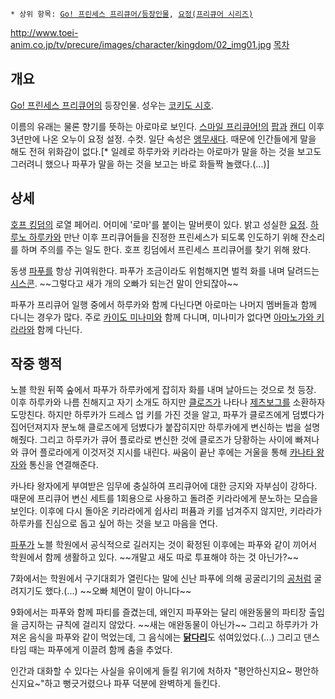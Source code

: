  * 상위 항목: [[Go! 프린세스 프리큐어/등장인물]], [[요정(프리큐어 시리즈)]]

http://www.toei-anim.co.jp/tv/precure/images/character/kingdom/02_img01.jpg
[[목차]]

== 개요 ==
[[Go! 프린세스 프리큐어]]의 등장인물. 성우는 [[코키도 시호]].

이름의 유래는 물론 향기를 뜻하는 아로마로 보인다. [[스마일 프리큐어!]]의 [[팝(스마일 프리큐어!)|팝]]과 [[캔디(스마일 프리큐어!)|캔디]] 이후 3년만에 나온 오누이 요정 설정. 수컷. 일단 속성은 [[앵무새]]다. 때문에 인간들에게 말을 해도 전혀 위화감이 없다.[* 일례로 하루카와 키라라는 아로마가 말을 하는 것을 보고도 그러려니 했으나 파푸가 말을 하는 것을 보고는 바로 화들짝 놀랬다.(...)]

== 상세 ==
[[호프 킹덤]]의 로열 페어리. 어미에 '로마'를 붙이는 말버릇이 있다. 밝고 성실한 [[요정(프리큐어 시리즈)|요정]]. [[하루노 하루카]]와 만난 이후 프리큐어들을 진정한 프린세스가 되도록 인도하기 위해 잔소리를 하며 주의를 주는 일도 한다. 호프 킹덤에서 프린세스 프리큐어를 찾기 위해 왔다.

동생 [[파푸]]를 항상 귀여워한다. 파푸가 조금이라도 위험해지면 벌컥 화를 내며 달려드는 [[시스콘]].
~~그렇다고 새가 개의 오빠가 되는건 말이 안되잖아~~

파푸가 프리큐어 일행 중에서 하루카와 함께 다닌다면 아로마는 나머지 멤버들과 함께 다니는 경우가 많다. 주로 [[카이도 미나미]]와 함께 다니며, 미나미가 없다면 [[아마노가와 키라라]]와 함께 다닌다.

== 작중 행적 ==
노블 학원 뒤쪽 숲에서 파푸가 하루카에게 잡히자 화를 내며 날아드는 것으로 첫 등장. 이후 하루카와 나름 친해지고 자기 소개도 하지만 [[클로즈]]가 나타나 [[제츠보그]]를 소환하자 도망친다. 하지만 하루카가 드레스 업 키를 가진 것을 알고, 파푸가 클로즈에게 덤볐다가 집어던져지자 분노해 클로즈에게 덤볐다가 붙잡히지만 하루카에게 변신하는 법을 설명해줬다. 그리고 하루카가 큐어 플로라로 변신한 것에 클로즈가 당황하는 사이에 빠져나와 큐어 플로라에게 이것저것 지시를 내린다. 싸움이 끝난 후에는 거울을 통해 [[카나타 왕자]]와 통신을 연결해준다.

카나타 왕자에게 부여받은 임무에 충실하여 프리큐어에 대한 긍지와 자부심이 강하다. 때문에 프리큐어 변신 세트를 1회용으로 사용하고 돌려준 키라라에게 분노하는 모습을 보인다. 이후에 다시 돌아온 키라라에게 쉽사리 퍼퓸과 키를 넘겨주지 않지만, 키라라가 하루카를 진심으로 돕고 싶어 하는 것을 보고 마음을 연다.

[[파푸]]가 노블 학원에서 공식적으로 길러지는 것이 확정된 이후에는 파푸와 같이 끼어서 학원에서 함께 생활하고 있다. ~~개말고 새도 따로 투표해야 하는 것 아닌가?~~

7화에서는 학원에서 구기대회가 열린다는 말에 신난 파푸에 의해 공굴리기의 [[공]]처럼 굴려지기도 했다.(...) ~~오빠 체면이 말이 아니다~~

9화에서는 파푸와 함께 파티를 즐겼는데, 왜인지 파푸와는 달리 애완동물의 파티장 출입을 금지하는 규칙에 걸리지 않았다. ~~새는 애완동물이 아닌가~~ 그리고 하루카가 가져온 음식을 파푸와 같이 먹었는데, 그 음식에는 '''[[닭다리]]'''도 섞여있었다.(...) 그리고 댄스 타임 때는 파푸에게 이끌려 함께 춤을 추었다.

인간과 대화할 수 있다는 사실을 유이에게 들킬 위기에 처하자 "평안하신지요~ 평안하신지요~"하고 뻥긋거렸으나 파푸 덕분에 완벽하게 들킨다. 

